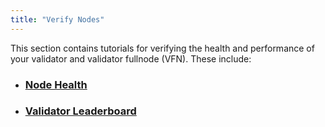 ```yaml
---
title: "Verify Nodes"
---
```


This section contains tutorials for verifying the health and performance of your validator and validator fullnode (VFN). These include:

- ### [Node Health](/ja/network/nodes/validator-node/verify-nodes/node-liveness-criteria)
- ### [Validator Leaderboard](/ja/network/nodes/validator-node/verify-nodes/leaderboard-metrics)
